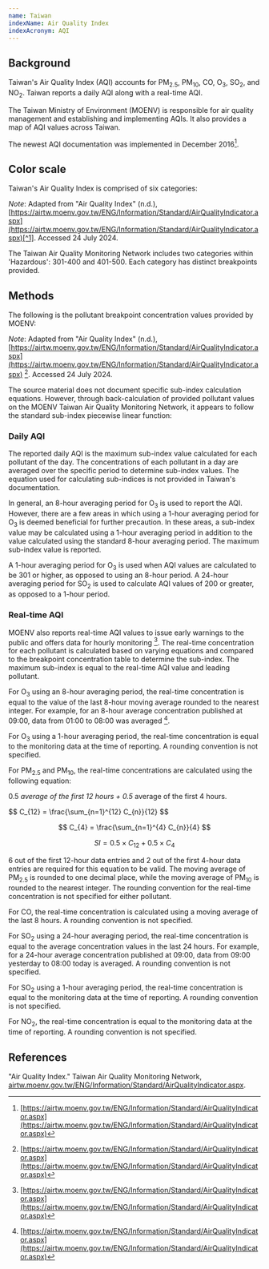 ```yaml
---
name: Taiwan
indexName: Air Quality Index
indexAcronym: AQI
---
```



## Background

Taiwan's Air Quality Index (AQI) accounts for PM<sub>2.5</sub>, PM<sub>10</sub>, CO, O<sub>3</sub>, SO<sub>2</sub>, and NO<sub>2</sub>. Taiwan reports a daily AQI along with a real-time AQI.

The Taiwan Ministry of Environment (MOENV) is responsible for air quality management and establishing and implementing AQIs. It also provides a map of AQI values across Taiwan.

The newest AQI documentation was implemented in December 2016[^1].

## Color scale

Taiwan's Air Quality Index is comprised of six categories:

<ColorScale index="taiwan" value={true} />

_Note_: Adapted from "Air Quality Index" (n.d.), [https://airtw.moenv.gov.tw/ENG/Information/Standard/AirQualityIndicator.aspx](https://airtw.moenv.gov.tw/ENG/Information/Standard/AirQualityIndicator.aspx)[^1]. Accessed 24 July 2024.

<Admonition type="note">
  The Taiwan Air Quality Monitoring Network includes two categories within
  'Hazardous': 301-400 and 401-500. Each category has distinct breakpoints
  provided.
</Admonition>

## Methods

The following is the pollutant breakpoint concentration values provided by MOENV:

<BreakpointsTable index="taiwan" />

_Note_: Adapted from "Air Quality Index" (n.d.), [https://airtw.moenv.gov.tw/ENG/Information/Standard/AirQualityIndicator.aspx](https://airtw.moenv.gov.tw/ENG/Information/Standard/AirQualityIndicator.aspx) [^1]. Accessed 24 July 2024.

The source material does not document specific sub-index calculation equations. However, through back-calculation of provided pollutant values on the MOENV Taiwan Air Quality Monitoring Network, it appears to follow the standard sub-index piecewise linear function:

<div class="latex-container">
  <PiecewiseLatexDoc label="AQI" />
</div>

### Daily AQI

The reported daily AQI is the maximum sub-index value calculated for each pollutant of the day. The concentrations of each pollutant in a day are averaged over the specific period to determine sub-index values. The equation used for calculating sub-indices is not provided in Taiwan's documentation.

In general, an 8-hour averaging period for O<sub>3</sub> is used to report the AQI. However, there are a few areas in which using a 1-hour averaging period for O<sub>3</sub> is deemed beneficial for further precaution. In these areas, a sub-index value may be calculated using a 1-hour averaging period in addition to the value calculated using the standard 8-hour averaging period. The maximum sub-index value is reported.

A 1-hour averaging period for O<sub>3</sub> is used when AQI values are calculated to be 301 or higher, as opposed to using an 8-hour period. A 24-hour averaging period for SO<sub>2</sub> is used to calculate AQI values of 200 or greater, as opposed to a 1-hour period.

### Real-time AQI

MOENV also reports real-time AQI values to issue early warnings to the public and offers data for hourly monitoring [^1]. The real-time concentration for each pollutant is calculated based on varying equations and compared to the breakpoint concentration table to determine the sub-index. The maximum sub-index is equal to the real-time AQI value and leading pollutant.

For O<sub>3</sub> using an 8-hour averaging period, the real-time concentration is equal to the value of the last 8-hour moving average rounded to the nearest integer. For example, for an 8-hour average concentration published at 09:00, data from 01:00 to 08:00 was averaged [^1].

For O<sub>3</sub> using a 1-hour averaging period, the real-time concentration is equal to the monitoring data at the time of reporting. A rounding convention is not specified.

For PM<sub>2.5</sub> and PM<sub>10</sub>, the real-time concentrations are calculated using the following equation:

0.5 _average of the first 12 hours + 0.5_ average of the first 4 hours.

<div class="latex-container">
$$
C_{12} = \frac{\sum_{n=1}^{12} C_{n}}{12}
$$

$$
C_{4} = \frac{\sum_{n=1}^{4} C_{n}}{4}
$$

$$
SI = 0.5 \times C_{12} + 0.5 \times C_{4}
$$

</div>

6 out of the first 12-hour data entries and 2 out of the first 4-hour data entries are required for this equation to be valid. The moving average of PM<sub>2.5</sub> is rounded to one decimal place, while the moving average of PM<sub>10</sub> is rounded to the nearest integer. The rounding convention for the real-time concentration is not specified for either pollutant.

For CO, the real-time concentration is calculated using a moving average of the last 8 hours. A rounding convention is not specified.

For SO<sub>2</sub> using a 24-hour averaging period, the real-time concentration is equal to the average concentration values in the last 24 hours. For example, for a 24-hour average concentration published at 09:00, data from 09:00 yesterday to 08:00 today is averaged. A rounding convention is not specified.

For SO<sub>2</sub> using a 1-hour averaging period, the real-time concentration is equal to the monitoring data at the time of reporting. A rounding convention is not specified.

For NO<sub>2</sub>, the real-time concentration is equal to the monitoring data at the time of reporting. A rounding convention is not specified.

## References

[^1]: [https://airtw.moenv.gov.tw/ENG/Information/Standard/AirQualityIndicator.aspx](https://airtw.moenv.gov.tw/ENG/Information/Standard/AirQualityIndicator.aspx)

"Air Quality Index." Taiwan Air Quality Monitoring Network, [airtw.moenv.gov.tw/ENG/Information/Standard/AirQualityIndicator.aspx](https://airtw.moenv.gov.tw/ENG/Information/Standard/AirQualityIndicator.aspx).

